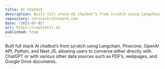 ```yaml
---
title: AI Chatbot
description: Built full stack AI chatbot’s from scratch using Langchain, Pinecone, OpenAI API, Python, and Next JS, allowing users to converse either directly with ChatGPT or with various other data sources such as PDF’s, webpages, and Google Drive documents.
repository: chronark/chronark.com
date: "2023-07-01"
url: https://captionit.ai
published: true
---
```


Built full stack AI chatbot’s from scratch using Langchain, Pinecone, OpenAI API, Python, and Next JS, allowing users to converse either directly with ChatGPT or with various other data sources such as PDF’s, webpages, and Google Drive documents.
